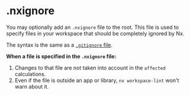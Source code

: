 # .nxignore

You may optionally add an `.nxignore` file to the root. This file is used to specify files in your workspace that should
be completely ignored by Nx.

The syntax is the same as
a [`.gitignore` file](https://git-scm.com/book/en/v2/Git-Basics-Recording-Changes-to-the-Repository#_ignoring).

**When a file is specified in the `.nxignore` file:**

1. Changes to that file are not taken into account in the `affected` calculations.
2. Even if the file is outside an app or library, `nx workspace-lint` won't warn about it.
